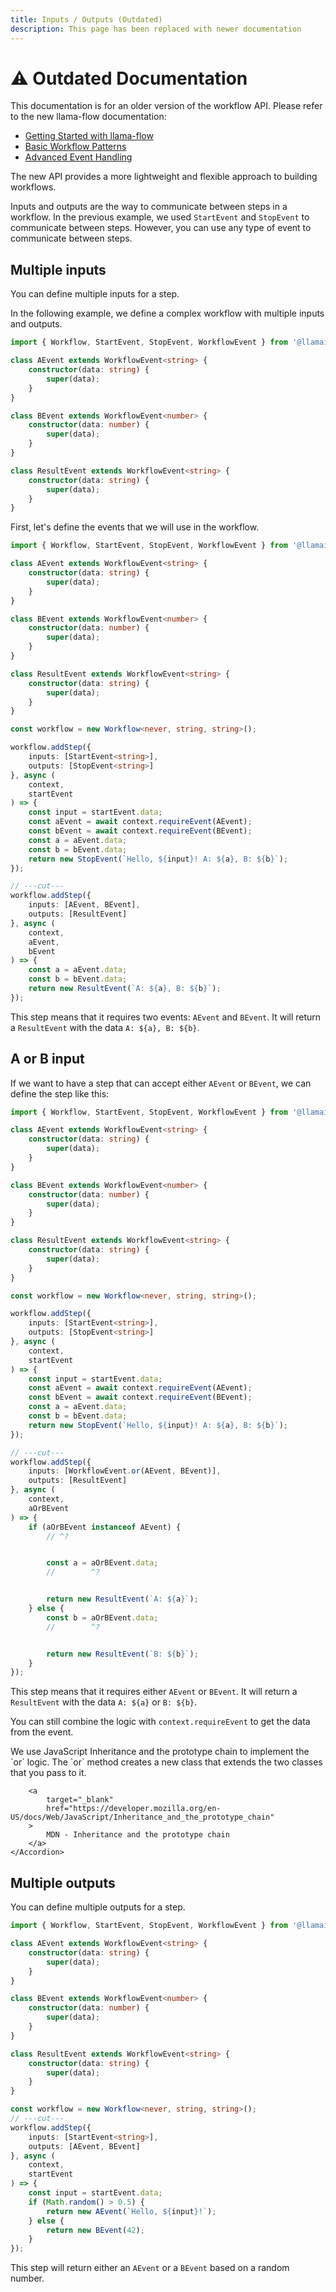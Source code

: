 ```yaml
---
title: Inputs / Outputs (Outdated)
description: This page has been replaced with newer documentation
---
```


# ⚠️ Outdated Documentation

This documentation is for an older version of the workflow API. Please refer to the new llama-flow documentation:

- [Getting Started with llama-flow](./index.mdx)
- [Basic Workflow Patterns](./basic-workflow.mdx)
- [Advanced Event Handling](./advanced-events.mdx)

The new API provides a more lightweight and flexible approach to building workflows.

Inputs and outputs are the way to communicate between steps in a workflow. In the previous example,
we used `StartEvent` and `StopEvent` to communicate between steps. However, you can use any type of event to communicate between steps.

## Multiple inputs

You can define multiple inputs for a step.

In the following example, we define a complex workflow with multiple inputs and outputs.

```ts twoslash
import { Workflow, StartEvent, StopEvent, WorkflowEvent } from '@llamaindex/workflow';

class AEvent extends WorkflowEvent<string> {
	constructor(data: string) {
		super(data);
	}
}

class BEvent extends WorkflowEvent<number> {
	constructor(data: number) {
		super(data);
	}
}

class ResultEvent extends WorkflowEvent<string> {
	constructor(data: string) {
		super(data);
	}
}
```

First, let's define the events that we will use in the workflow.

```ts twoslash
import { Workflow, StartEvent, StopEvent, WorkflowEvent } from '@llamaindex/workflow';

class AEvent extends WorkflowEvent<string> {
	constructor(data: string) {
		super(data);
	}
}

class BEvent extends WorkflowEvent<number> {
	constructor(data: number) {
		super(data);
	}
}

class ResultEvent extends WorkflowEvent<string> {
	constructor(data: string) {
		super(data);
	}
}

const workflow = new Workflow<never, string, string>();

workflow.addStep({
	inputs: [StartEvent<string>],
	outputs: [StopEvent<string>]
}, async (
	context,
	startEvent
) => {
	const input = startEvent.data;
	const aEvent = await context.requireEvent(AEvent);
	const bEvent = await context.requireEvent(BEvent);
	const a = aEvent.data;
	const b = bEvent.data;
	return new StopEvent(`Hello, ${input}! A: ${a}, B: ${b}`);
});

// ---cut---
workflow.addStep({
	inputs: [AEvent, BEvent],
	outputs: [ResultEvent]
}, async (
	context,
	aEvent,
	bEvent
) => {
	const a = aEvent.data;
	const b = bEvent.data;
	return new ResultEvent(`A: ${a}, B: ${b}`);
});
```

This step means that it requires two events: `AEvent` and `BEvent`. It will return a `ResultEvent` with the data `A: ${a}, B: ${b}`.

## A or B input

If we want to have a step that can accept either `AEvent` or `BEvent`, we can define the step like this:

```ts twoslash
import { Workflow, StartEvent, StopEvent, WorkflowEvent } from '@llamaindex/workflow';

class AEvent extends WorkflowEvent<string> {
	constructor(data: string) {
		super(data);
	}
}

class BEvent extends WorkflowEvent<number> {
	constructor(data: number) {
		super(data);
	}
}

class ResultEvent extends WorkflowEvent<string> {
	constructor(data: string) {
		super(data);
	}
}

const workflow = new Workflow<never, string, string>();

workflow.addStep({
	inputs: [StartEvent<string>],
	outputs: [StopEvent<string>]
}, async (
	context,
	startEvent
) => {
	const input = startEvent.data;
	const aEvent = await context.requireEvent(AEvent);
	const bEvent = await context.requireEvent(BEvent);
	const a = aEvent.data;
	const b = bEvent.data;
	return new StopEvent(`Hello, ${input}! A: ${a}, B: ${b}`);
});

// ---cut---
workflow.addStep({
	inputs: [WorkflowEvent.or(AEvent, BEvent)],
	outputs: [ResultEvent]
}, async (
	context,
	aOrBEvent
) => {
	if (aOrBEvent instanceof AEvent) {
		// ^?


		const a = aOrBEvent.data;
		//        ^?


		return new ResultEvent(`A: ${a}`);
	} else {
		const b = aOrBEvent.data;
		//        ^?


		return new ResultEvent(`B: ${b}`);
	}
});
```

This step means that it requires either `AEvent` or `BEvent`. It will return a `ResultEvent` with the data `A: ${a}` or `B: ${b}`.

You can still combine the logic with `context.requireEvent` to get the data from the event.

<Accordions>
	<Accordion title="Under the hood">
		We use JavaScript Inheritance and the prototype chain to implement the `or` logic.
		The `or` method creates a new class that extends the two classes that you pass to it.

		<a
			target="_blank"
			href="https://developer.mozilla.org/en-US/docs/Web/JavaScript/Inheritance_and_the_prototype_chain"
		>
			MDN - Inheritance and the prototype chain
		</a>
	</Accordion>
</Accordions>

## Multiple outputs

You can define multiple outputs for a step.

```ts twoslash
import { Workflow, StartEvent, StopEvent, WorkflowEvent } from '@llamaindex/workflow';

class AEvent extends WorkflowEvent<string> {
	constructor(data: string) {
		super(data);
	}
}

class BEvent extends WorkflowEvent<number> {
	constructor(data: number) {
		super(data);
	}
}

class ResultEvent extends WorkflowEvent<string> {
	constructor(data: string) {
		super(data);
	}
}

const workflow = new Workflow<never, string, string>();
// ---cut---
workflow.addStep({
	inputs: [StartEvent<string>],
	outputs: [AEvent, BEvent]
}, async (
	context,
	startEvent
) => {
	const input = startEvent.data;
	if (Math.random() > 0.5) {
		return new AEvent(`Hello, ${input}!`);
	} else {
		return new BEvent(42);
	}
});
```

This step will return either an `AEvent` or a `BEvent` based on a random number.

